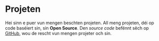 # Projeten

Hei sinn e puer vun mengen beschten projeten. All meng projeten, déi op code baséiert sin, sin **Open Source**. Den _source code_ befënnt sëch op [GitHub](https://github.com/nico-bachner), wou de rescht vun mengen projeter och sin.

